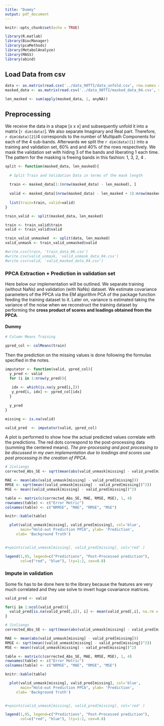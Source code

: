 ```yaml
---
title: "Dummy"
output: pdf_document
---
```


```r
knitr::opts_chunk$set(echo = TRUE)
```

```r
library(R.matlab)
library(BiocManager)
library(pcaMethods)
library(MetabolAnalyze)
library(MASS)
library(abind)
```

##  Load Data from csv 

```r

data <- as.matrix(read.csv('../data_90TTI/data_unfold.csv', row.names = 1))
masked_data <- as.matrix(read.csv('../data_90TTI/masked_data_04.csv', row.names = 1))

len_masked <- sum(apply(masked_data, 1, anyNA))


```

## Preprocessing 

We receive the data in a shape [x x x] and subsequently unfold it into a matrix  [`r dim(data)`]. We also separate Imaginary and Real part. Therefore, `r dim(data)[2]`/4 corresponds to the number of Multipath Components for each of the 4 sub-bands. Afterwards we split the `r dim(data)[1]` into a training and validation set, 60% and and 40% of the rows respectively. We mask the validation set with hiding 3 of the bands and liberating 1 each time. The pattern for the masking is freeing bands in this fashion: 1, 3, 2, 4 .

```r

split <- function(masked_data, len_masked){
  
  # Split Train and Validation Data in terms of the mask length 
  
  train <- masked_data[1:(nrow(masked_data) - len_masked), ]
  
  valid <- masked_data[(nrow(masked_data) - len_masked + 1):nrow(masked_data), ]
  
  list(train=train, valid=valid)
} 

train_valid <- split(masked_data, len_masked)

train <- train_valid$train
valid <- train_valid$valid

train_valid_unmasked  <- split(data, len_masked)
valid_unmask <- train_valid_unmasked$valid

#write.csv(train, 'train_data_06.csv')
#write.csv(valid_unmask, 'valid_unmask_data_04.csv')
#write.csv(valid, 'valid_masked_data_04.csv')

```




### PPCA Extraction + Prediction in validation set

Here below our implementation will be outlined. We separate training (without NaNs) and validation (with NaNs) dataset. We estimate covariance parameters of the PPCA via the EM algorithm PCA of the package function feeding the training dataset to it. Later on, variance is estimated taking the variance of the noise when we reconstruct the training dataset by performing the **cross product of scores and loadings obtained from the PPCA**.

#### Dummy

```r

# Column Means Training

ypred_col <- colMeans(train)
```
Then the prediction on the missing values is done following the formulas specified in the notes.

```r

imputator <- function(valid, ypred_col){
  y_pred <- valid
  for (i in 1:nrow(y_pred)){
    
   idx <- which(is.na(y_pred[i,]))
   y_pred[i, idx] <- ypred_col[idx]
  }
  
  y_pred
} 
```

```r
missing <- is.na(valid)

valid_pred  <- imputator(valid, ypred_col)


```
A plot is performed to show how the actual predicted values correlate with the predictions. The red dots correspond to the post-processing data (summing the centered means). *The pre-processing and post processing to be discussed in my own implementation due to loadings and scores use post processing in the creation of PPCA*.

```r


# Jinliangs
corrected_Abs_SE <- sqrt(mean(abs(valid_unmask[missing] - valid_pred[missing])^2) / mean(abs(valid_unmask[missing])^2))

MAE <- mean(abs(valid_unmask[missing] - valid_pred[missing]))
RMSE <- sqrt(mean((valid_unmask[missing] - valid_pred[missing])^2))
MSE <- mean((valid_unmask[missing] - valid_pred[missing])^2)
```



```r

table <- matrix(c(corrected_Abs_SE, MAE, RMSE, MSE), 1, 4)
rownames(table) <- c("Error Metric")
colnames(table) <- c("NRMSE", "MAE", "RMSE", "MSE")

knitr::kable(table)

  plot(valid_unmask[missing], valid_pred[missing], col='blue',
       main="Hold-out Prediction PPCA", ylab= 'Prediction', 
     xlab= 'Background Truth') 
  

#+points(valid_unmask[missing], valid_pred[missing], col='red' ) 

legend(1,95, legend=c("Predictions", "Post-Processed prediction"),
       col=c("red", "blue"), lty=1:2, cex=0.8)

```

### Impute in validation

Some fix has to be done here to the library because the features are very much correlated and they use solve to invert huge covariance matrices.

```r
valid_pred <- valid

for(i in 1:ncol(valid_pred)){
  valid_pred[is.na(valid_pred[,i]), i] <- mean(valid_pred[,i], na.rm = TRUE)
}

```

```r


# Jinliangs
corrected_Abs_SE <- sqrt(mean(abs(valid_unmask[missing] - valid_pred[missing])^2) / mean(abs(valid_unmask[missing])^2))

MAE <- mean(abs(valid_unmask[missing] - valid_pred[missing]))
RMSE <- sqrt(mean((valid_unmask[missing] - valid_pred[missing])^2))
MSE <- mean((valid_unmask[missing] - valid_pred[missing])^2)
```



```r

table <- matrix(c(corrected_Abs_SE, MAE, RMSE, MSE), 1, 4)
rownames(table) <- c("Error Metric")
colnames(table) <- c("NRMSE", "MAE", "RMSE", "MSE")

knitr::kable(table)

  plot(valid_unmask[missing], valid_pred[missing], col='blue',
       main="Hold-out Prediction PPCA", ylab= 'Prediction', 
     xlab= 'Background Truth') 
  

#+points(valid_unmask[missing], valid_pred[missing], col='red' ) 

legend(1,95, legend=c("Predictions", "Post-Processed prediction"),
       col=c("red", "blue"), lty=1:2, cex=0.8)

```

